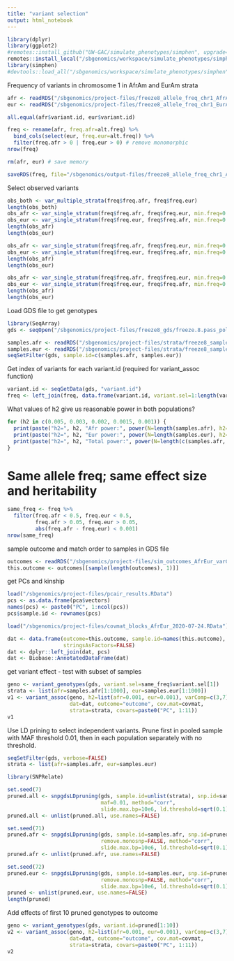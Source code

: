 ```yaml
---
title: "variant selection"
output: html_notebook
---
```


```r
library(dplyr)
library(ggplot2)
#remotes::install_github("UW-GAC/simulate_phenotypes/simphen", upgrade=FALSE)
remotes::install_local("/sbgenomics/workspace/simulate_phenotypes/simphen", upgrade=FALSE)
library(simphen)
#devtools::load_all("/sbgenomics/workspace/simulate_phenotypes/simphen")
```

Frequency of variants in chromosome 1 in AfrAm and EurAm strata

```r
afr <- readRDS("/sbgenomics/project-files/freeze8_allele_freq_chr1_AfrAm.rds")
eur <- readRDS("/sbgenomics/project-files/freeze8_allele_freq_chr1_EurAm.rds")

all.equal(afr$variant.id, eur$variant.id)

freq <- rename(afr, freq.afr=alt.freq) %>%
  bind_cols(select(eur, freq.eur=alt.freq)) %>%
  filter(freq.afr > 0 | freq.eur > 0) # remove monomorphic
nrow(freq)

rm(afr, eur) # save memory

saveRDS(freq, file="/sbgenomics/output-files/freeze8_allele_freq_chr1_AfrAm_EurAm.rds")
```

Select observed variants

```r
obs_both <- var_multiple_strata(freq$freq.afr, freq$freq.eur)
length(obs_both)
obs_afr <- var_single_stratum(freq$freq.afr, freq$freq.eur, min.freq=0.1, max.freq=0.001)
obs_eur <- var_single_stratum(freq$freq.eur, freq$freq.afr, min.freq=0.1, max.freq=0.001)
length(obs_afr)
length(obs_eur)
```

```r
obs_afr <- var_single_stratum(freq$freq.afr, freq$freq.eur, min.freq=0.01, max.freq=0.001)
obs_eur <- var_single_stratum(freq$freq.eur, freq$freq.afr, min.freq=0.01, max.freq=0.001)
length(obs_afr)
length(obs_eur)
```

```r
obs_afr <- var_single_stratum(freq$freq.afr, freq$freq.eur, min.freq=0.001, max.freq=0.0001)
obs_eur <- var_single_stratum(freq$freq.eur, freq$freq.afr, min.freq=0.001, max.freq=0.0001)
length(obs_afr)
length(obs_eur)
```


Load GDS file to get genotypes

```r
library(SeqArray)
gds <- seqOpen("/sbgenomics/project-files/freeze8_gds/freeze.8.pass_poly.gtonly.minDP0_chr1.gds")

samples.afr <- readRDS("/sbgenomics/project-files/strata/freeze8_samples_AfrAm_2020-07-23.rds")
samples.eur <- readRDS("/sbgenomics/project-files/strata/freeze8_samples_EurAm_2020-07-23.rds")
seqSetFilter(gds, sample.id=c(samples.afr, samples.eur))
```

Get index of variants for each variant.id (required for variant_assoc function)

```r
variant.id <- seqGetData(gds, "variant.id")
freq <- left_join(freq, data.frame(variant.id, variant.sel=1:length(variant.id)))
```

What values of h2 give us reasonable power in both populations?

```r
for (h2 in c(0.005, 0.003, 0.002, 0.0015, 0.001)) {
  print(paste("h2=", h2, "Afr power:", power(N=length(samples.afr), h2=h2)))
  print(paste("h2=", h2, "Eur power:", power(N=length(samples.eur), h2=h2)))
  print(paste("h2=", h2, "Total power:", power(N=length(c(samples.afr, samples.eur)), h2=h2)))
}
```


# Same allele freq; same effect size and heritability

```r
same_freq <- freq %>%
  filter(freq.afr < 0.5, freq.eur < 0.5,
         freq.afr > 0.05, freq.eur > 0.05, 
         abs(freq.afr - freq.eur) < 0.001)
nrow(same_freq)
```

sample outcome and match order to samples in GDS file

```r
outcomes <- readRDS("/sbgenomics/project-files/sim_outcomes_AfrEur_varComp_3_7_named.rds")
this.outcome <- outcomes[[sample(length(outcomes), 1)]]
```

get PCs and kinship

```r
load("/sbgenomics/project-files/pcair_results.RData")
pcs <- as.data.frame(pca$vectors)
names(pcs) <- paste0("PC", 1:ncol(pcs))
pcs$sample.id <- rownames(pcs)

load("/sbgenomics/project-files/covmat_blocks_AfrEur_2020-07-24.RData")

dat <- data.frame(outcome=this.outcome, sample.id=names(this.outcome), 
                  stringsAsFactors=FALSE)
dat <- dplyr::left_join(dat, pcs)
dat <- Biobase::AnnotatedDataFrame(dat)
```

get variant effect - test with subset of samples

```r
geno <- variant_genotypes(gds, variant.sel=same_freq$variant.sel[1])
strata <- list(afr=samples.afr[1:1000], eur=samples.eur[1:1000])
v1 <- variant_assoc(geno, h2=list(afr=0.001, eur=0.001), varComp=c(3,7),
                    dat=dat, outcome="outcome", cov.mat=covmat, 
                    strata=strata, covars=paste0("PC", 1:11))
v1
```

Use LD prining to select independent variants. Prune first in pooled sample with MAF threshold 0.01, then in each population separately with no threshold.

```r
seqSetFilter(gds, verbose=FALSE)
strata <- list(afr=samples.afr, eur=samples.eur)

library(SNPRelate)

set.seed(7)
pruned.all <- snpgdsLDpruning(gds, sample.id=unlist(strata), snp.id=same_freq$variant.id,
                              maf=0.01, method="corr", 
                              slide.max.bp=10e6, ld.threshold=sqrt(0.1))
pruned.all <- unlist(pruned.all, use.names=FALSE)

set.seed(71)
pruned.afr <- snpgdsLDpruning(gds, sample.id=samples.afr, snp.id=pruned.all,
                              remove.monosnp=FALSE, method="corr",  
                              slide.max.bp=10e6, ld.threshold=sqrt(0.1))
pruned.afr <- unlist(pruned.afr, use.names=FALSE)

set.seed(72)
pruned.eur <- snpgdsLDpruning(gds, sample.id=samples.eur, snp.id=pruned.afr,
                              remove.monosnp=FALSE, method="corr",  
                              slide.max.bp=10e6, ld.threshold=sqrt(0.1))
pruned <- unlist(pruned.eur, use.names=FALSE)
length(pruned)
```

Add effects of first 10 pruned genotypes to outcome

```r
geno <- variant_genotypes(gds, variant.id=pruned[1:10])
v2 <- variant_assoc(geno, h2=list(afr=0.001, eur=0.001), varComp=c(3,7),
                    dat=dat, outcome="outcome", cov.mat=covmat, 
                    strata=strata, covars=paste0("PC", 1:11))
v2
```